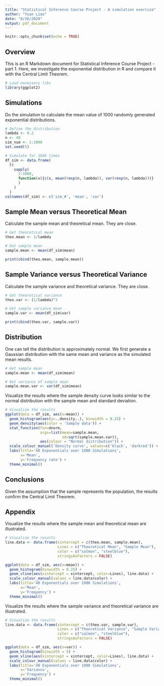```yaml
---
title: "Statistical Inference Course Project - A simulation exercise"
author: "Yuan Liao"
date: "8/26/2020"
output: pdf_document
---
```


```r
knitr::opts_chunk$set(echo = TRUE)
```

## Overview

This is an R Markdown document for Statistical Inference Course Project - part 1. Here, we investigate the exponential distribution in R and compare it with the Central Limit Theorem.

```r
# Load necessary libs
library(ggplot2)
```

## Simulations

Do the simulation to calculate the mean value of 1000 randomly generated exponential distributions.
```r
# Define the distribution
lambda <- 0.2
n <- 40
sim_num <- 1:1000
set.seed(5)

# Simulate for 1000 times
df_sim <- data.frame(
  t(
    sapply(
      1:1000, 
      function(x){c(x, mean(rexp(n, lambda)), var(rexp(n, lambda)))}
      )
    )
  )
colnames(df_sim) <- c('sim_#', 'mean', 'var')

```


## Sample Mean versus Theoretical Mean

Calculate the sample mean and theoretical mean. They are close.

```r
# Get theoretical mean
theo.mean <- 1/lambda

# Get sample mean
sample.mean <- mean(df_sim$mean)

print(cbind(theo.mean, sample.mean))
```

## Sample Variance versus Theoretical Variance

Calculate the sample variance and theoretical variance. They are close.

```r
# Get theoretical variance
theo.var <- (1/lambda)^2

# Get sample variance mean
sample.var <- mean(df_sim$var)

print(cbind(theo.var, sample.var))
```


## Distribution
One can tell the distribution is approximately normal. We first generate a Gaussian distribution with the same mean and variance as the simulated mean results.

```r
# Get sample mean
sample.mean <- mean(df_sim$mean)

# Get variance of sample mean
sample.mean.var <- var(df_sim$mean)

```

Visualize the results where the sample density curve looks similar to the normal distribution with the sample mean and standard deviation.
```r
# Visualize the results
ggplot(data = df_sim, aes(x=mean)) +
  geom_histogram(aes(y=..density..), binwidth = 0.25) +
  geom_density(aes(color = 'Sample data')) +
  stat_function(fun=dnorm, 
                args=list(mean=sample.mean,
                          sd=sqrt(sample.mean.var)),
                aes(colour = "Normal distribution")) +
  scale_colour_manual('Density curve', values=c('black', 'darkred')) +
  labs(title='40 Exponentials over 1000 Simulations',
       x='Mean',
       y='Frequency rate') +
  theme_minimal()

```

## Conclusions
Given the assumption that the sample represents the population, the results confirm the Central Limit Theorem.

\pagebreak
## Appendix

Visualize the results where the sample mean and theoretical mean are illustrated.

```r
# Visualize the results
line.data <- data.frame(xintercept = c(theo.mean, sample.mean), 
                        Lines = c("Theoretical Mean", "Sample Mean"),
                        color = c("salmon", "steelblue"),
                        stringsAsFactors = FALSE)

ggplot(data = df_sim, aes(x=mean)) +
  geom_histogram(binwidth = 0.25) +
  geom_vline(aes(xintercept = xintercept, color=Lines), line.data) +
  scale_colour_manual(values = line.data$color) +
  labs(title='40 Exponentials over 1000 Simulations',
       x='Mean',
       y='Frequency') +
  theme_minimal()

```

Visualize the results where the sample variance and theoretical variance are illustrated.

```r
# Visualize the results
line.data <- data.frame(xintercept = c(theo.var, sample.var), 
                        Lines = c("Theoretical Variance", "Sample Variance"),
                        color = c("salmon", "steelblue"),
                        stringsAsFactors = FALSE)

ggplot(data = df_sim, aes(x=var)) +
  geom_histogram(binwidth = 5) +
  geom_vline(aes(xintercept = xintercept, color=Lines), line.data) +
  scale_colour_manual(values = line.data$color) +
  labs(title='40 Exponentials over 1000 Simulations',
       x='Variance',
       y='Frequency') +
  theme_minimal()

```